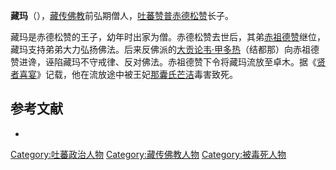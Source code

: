 '''藏玛'''（{{bo|z=གཙང་མ་|w=gtsang ma}}），[[藏传佛教|藏传佛教]]前弘期僧人，[[吐蕃|吐蕃]][[赞普|赞普]][[赤德松赞|赤德松赞]]长子。

藏玛是赤德松赞的王子，幼年时出家为僧。赤德松赞去世后，其弟[[赤祖德赞|赤祖德赞]]继位，藏玛支持弟弟大力弘扬佛法。后来反佛派的[[大贡论|大贡论]][[韦·甲多热|韦·甲多热]]（结都那）向赤祖德赞进谗，诬陷藏玛不守戒律、反对佛法。赤祖德赞下令将藏玛流放至卓木。据《[[贤者喜宴|贤者喜宴]]》记载，他在流放途中被王妃[[那囊氏芒洁|那囊氏芒洁]]毒害致死。

== 参考文献 ==
{{ReflistH}}
* {{cite book|title=《中国藏传佛教名僧录》|publisher=甘肃民族出版社|author=唐景福}}
{{ReflistF}}

{{宗教人物小作品}}

[[Category:吐蕃政治人物|Category:吐蕃政治人物]]
[[Category:藏传佛教人物|Category:藏传佛教人物]]
[[Category:被毒死人物|Category:被毒死人物]]
